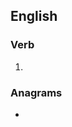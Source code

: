 ==English==

===Verb===
{{head|en|present participle}}

# {{present participle of|resent|lang=en|nocat=1}}

===Anagrams===
* {{anagrams|en|enterings|renesting}}